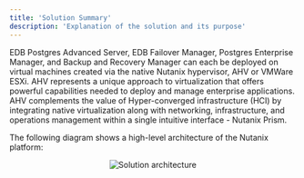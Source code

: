 ```yaml
---
title: 'Solution Summary'
description: 'Explanation of the solution and its purpose'
---
```


EDB Postgres Advanced Server, EDB Failover Manager, Postgres Enterprise Manager, and Backup and
Recovery Manager can each be deployed on virtual machines created via the native Nutanix hypervisor,
AHV or VMWare ESXi. AHV represents a unique approach to virtualization that offers powerful capabilities needed
to deploy and manage enterprise applications. AHV complements the value of Hyper-converged infrastructure (HCI)
by integrating native virtualization along with networking, infrastructure, and operations management within
a single intuitive interface - Nutanix Prism.

The following diagram shows a high-level architecture of the Nutanix platform:

<p align="center">
  <img  alt="Solution architecture" src="Images/NutanixSolutionSummary.png">
</p>
